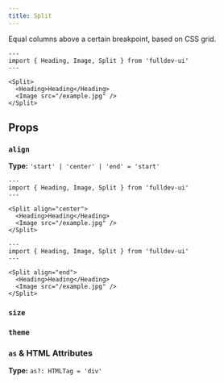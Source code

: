 ```yaml
---
title: Split
---
```



Equal columns above a certain breakpoint, based on CSS grid.

```astro live
---
import { Heading, Image, Split } from 'fulldev-ui'
---

<Split>
  <Heading>Heading</Heading>
  <Image src="/example.jpg" />
</Split>
```

## Props

### `align`

**Type:** `'start' | 'center' | 'end' = 'start'`

```astro live
---
import { Heading, Image, Split } from 'fulldev-ui'
---

<Split align="center">
  <Heading>Heading</Heading>
  <Image src="/example.jpg" />
</Split>
```

```astro live
---
import { Heading, Image, Split } from 'fulldev-ui'
---

<Split align="end">
  <Heading>Heading</Heading>
  <Image src="/example.jpg" />
</Split>
```

### `size`

<SizeProp />

### `theme`

<ThemeProp />

### `as` & HTML Attributes

**Type:** `as?: HTMLTag = 'div'`

<AsProp />
